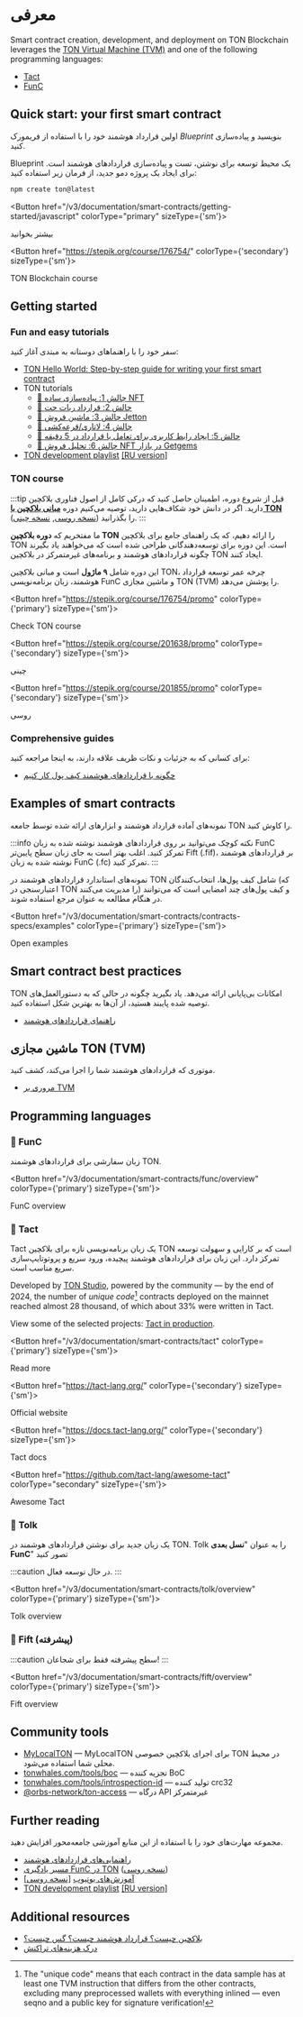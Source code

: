 

# معرفی

Smart contract creation, development, and deployment on TON Blockchain leverages the [TON Virtual Machine (TVM)](/v3/documentation/smart-contracts/overview#ton-virtual-machine-tvm) and one of the following programming languages:

- [Tact](/v3/documentation/smart-contracts/overview#-tact)
- [FunC](/v3/documentation/smart-contracts/overview#-func)

## Quick start: your first smart contract

اولین قرارداد هوشمند خود را با استفاده از فریمورک _Blueprint_ بنویسید و پیاده‌سازی کنید.

Blueprint یک محیط توسعه برای نوشتن، تست و پیاده‌سازی قراردادهای هوشمند است.
برای ایجاد یک پروژه دمو جدید، از فرمان زیر استفاده کنید:

```bash
npm create ton@latest
```

<Button href="/v3/documentation/smart-contracts/getting-started/javascript" colorType="primary" sizeType={'sm'}>

بیشتر بخوانید

</Button>

<Button href="https://stepik.org/course/176754/" colorType={'secondary'} sizeType={'sm'}>

TON Blockchain course

</Button>

## Getting started

### Fun and easy tutorials

سفر خود را با راهنماهای دوستانه به مبتدی آغاز کنید:

- [TON Hello World: Step-by-step guide for writing your first smart contract](https://helloworld.tonstudio.io/02-contract/)
- TON tutorials
  - [🚩 چالش 1: پیاده‌سازی ساده NFT](https://github.com/romanovichim/TONQuest1)
  - [🚩 چالش 2: قرارداد ربات چت](https://github.com/romanovichim/TONQuest2)
  - [🚩 چالش 3: ماشین فروش Jetton](https://github.com/romanovichim/TONQuest3)
  - [🚩 چالش 4: لاتاری/قرعه‌کشی](https://github.com/romanovichim/TONQuest4)
  - [🚩 چالش 5: ایجاد رابط کاربری برای تعامل با قرارداد در 5 دقیقه](https://github.com/romanovichim/TONQuest5)
  - [🚩 چالش 6: تحلیل فروش NFT در بازار Getgems](https://github.com/romanovichim/TONQuest6)
- [TON development playlist](https://www.youtube.com/playlist?list=PLQ5rEj25H3U2P5qp7nsgVtNGYxEojnnez) [[RU version]](https://www.youtube.com/playlist?list=PLOIvUFGfwP93tZI_WnaLyJsZlskU4ao92)

### TON course

:::tip
قبل از شروع دوره، اطمینان حاصل کنید که درکی کامل از اصول فناوری بلاکچین دارید. اگر در دانش خود شکاف‌هایی دارید، توصیه می‌کنیم دوره [**مبانی بلاکچین با TON**](https://stepik.org/course/201294/promo) ([نسخه روسی](https://stepik.org/course/202221/), [نسخه چینی](https://stepik.org/course/200976/)) را بگذرانید.
:::

ما مفتخریم که **دوره بلاکچین TON** را ارائه دهیم، که یک راهنمای جامع برای بلاکچین TON است. این دوره برای توسعه‌دهندگانی طراحی شده است که می‌خواهند یاد بگیرند چگونه قراردادهای هوشمند و برنامه‌های غیرمتمرکز در بلاکچین TON ایجاد کنند.

این دوره شامل **۹ ماژول** است و مبانی بلاکچین TON، چرخه عمر توسعه قرارداد هوشمند، زبان برنامه‌نویسی FunC و ماشین مجازی TON (TVM) را پوشش می‌دهد.

<Button href="https://stepik.org/course/176754/promo"
        colorType={'primary'} sizeType={'sm'}>

Check TON course

</Button>

<Button href="https://stepik.org/course/201638/promo"
        colorType={'secondary'} sizeType={'sm'}>

چینی

</Button>

<Button href="https://stepik.org/course/201855/promo"
        colorType={'secondary'} sizeType={'sm'}>

روسی

</Button>

### Comprehensive guides

برای کسانی که به جزئیات و نکات ظریف علاقه دارند، به اینجا مراجعه کنید:

- [چگونه با قراردادهای هوشمند کیف پول کار کنیم](/v3/guidelines/smart-contracts/howto/wallet)

## Examples of smart contracts

نمونه‌های آماده قرارداد هوشمند و ابزارهای ارائه شده توسط جامعه TON را کاوش کنید.

:::info نکته کوچک
می‌توانید بر روی قراردادهای هوشمند نوشته شده به زبان FunC تمرکز کنید. اغلب بهتر است به جای زبان سطح پایین‌تر Fift (.fif)، بر قراردادهای هوشمند نوشته شده به زبان FunC (.fc) تمرکز کنید.
:::

نمونه‌های استاندارد قراردادهای هوشمند در TON شامل کیف پول‌ها، انتخاب‌کنندگان (که اعتبارسنجی در TON را مدیریت می‌کنند) و کیف پول‌های چند امضایی است که می‌توانند در هنگام مطالعه به عنوان مرجع استفاده شوند.

<Button href="/v3/documentation/smart-contracts/contracts-specs/examples" colorType={'primary'} sizeType={'sm'}>

Open examples

</Button>

## Smart contract best practices

TON امکانات بی‌پایانی ارائه می‌دهد. یاد بگیرید چگونه در حالی که به دستورالعمل‌های توصیه شده پایبند هستید، از آن‌ها به بهترین شکل استفاده کنید.

- [راهنمای قراردادهای هوشمند](/v3/guidelines/smart-contracts/guidelines)

## ماشین مجازی TON (TVM)

موتوری که قراردادهای هوشمند شما را اجرا می‌کند، کشف کنید.

- [مروری بر TVM](/v3/documentation/tvm/tvm-overview)

## Programming languages

### 📘 FunC

زبان سفارشی برای قراردادهای هوشمند TON.

<Button href="/v3/documentation/smart-contracts/func/overview" colorType={'primary'} sizeType={'sm'}>

FunC overview

</Button>

### 📒 Tact

Tact یک زبان برنامه‌نویسی تازه برای بلاکچین TON است که بر کارایی و سهولت توسعه تمرکز دارد. این زبان برای قراردادهای هوشمند پیچیده، ورود سریع و پروتوتایپ‌سازی سریع مناسب است.

Developed by [TON Studio](https://tonstudio.io), powered by the community — by the end of 2024, the number of _unique code_[^1] contracts deployed on the mainnet reached almost 28 thousand, of which about 33% were written in Tact.

View some of the selected projects: [Tact in production](https://github.com/tact-lang/awesome-tact#tact-in-production-).

[^1]: The "unique code" means that each contract in the data sample has at least one TVM instruction that differs from the other contracts, excluding many preprocessed wallets with everything inlined — even seqno and a public key for signature verification!

<Button href="/v3/documentation/smart-contracts/tact"
        colorType={'primary'} sizeType={'sm'}>

Read more

</Button>

<Button href="https://tact-lang.org/"
        colorType={'secondary'} sizeType={'sm'}>

Official website

</Button>

<Button href="https://docs.tact-lang.org/"
        colorType={'secondary'} sizeType={'sm'}>

Tact docs

</Button>

<Button href="https://github.com/tact-lang/awesome-tact"
        colorType="secondary" sizeType={'sm'}>

Awesome Tact

</Button>

### 📗 Tolk

یک زبان جدید برای نوشتن قراردادهای هوشمند در TON. Tolk را به عنوان "**نسل بعدی FunC**" تصور کنید

:::caution
در حال توسعه فعال.
:::

<Button href="/v3/documentation/smart-contracts/tolk/overview" colorType={'primary'} sizeType={'sm'}>

Tolk overview

</Button>

### 📕 Fift (پیشرفته)

:::caution سطح پیشرفته
فقط برای شجاعان!
:::

<Button href="/v3/documentation/smart-contracts/fift/overview" colorType={'primary'} sizeType={'sm'}>

Fift overview

</Button>

## Community tools

- [MyLocalTON](/v3/guidelines/nodes/running-nodes/running-a-local-ton) — MyLocalTON برای اجرای بلاکچین خصوصی TON در محیط محلی شما استفاده می‌شود.
- [tonwhales.com/tools/boc](https://tonwhales.com/tools/boc) — تجزیه کننده BoC
- [tonwhales.com/tools/introspection-id](https://tonwhales.com/tools/introspection-id) — تولید کننده crc32
- [@orbs-network/ton-access](https://www.orbs.com/ton-access/) — درگاه API غیرمتمرکز

## Further reading

مجموعه مهارت‌های خود را با استفاده از این منابع آموزشی جامعه‌محور افزایش دهید.

- [راهنمایی‌های قراردادهای هوشمند](/v3/guidelines/smart-contracts/guidelines)
- [مسیر یادگیری FunC در TON](https://blog.ton.org/func-journey) ([نسخه روسی](https://github.com/romanovichim/TonFunClessons_ru))
- [آموزش‌های یوتیوب](https://www.youtube.com/@TONDevStudy) [[نسخه روسی]](https://www.youtube.com/@WikiMar)
- [TON development playlist](https://www.youtube.com/playlist?list=PLQ5rEj25H3U2P5qp7nsgVtNGYxEojnnez) [[RU version]](https://www.youtube.com/playlist?list=PLOIvUFGfwP93tZI_WnaLyJsZlskU4ao92)

## Additional resources

- [بلاکچین چیست؟ قرارداد هوشمند چیست؟ گس چیست؟](https://blog.ton.org/what-is-blockchain)
- [درک هزینه‌های تراکنش](/v3/guidelines/smart-contracts/fee-calculation)

<Feedback />
